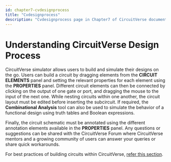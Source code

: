 ```yaml
---
id: chapter7-cvdesignprocess
title: "Cvdesignprocess"
description: "Cvdesignprocess page in Chapter7 of CircuitVerse documentation."
---
```


# Understanding CircuitVerse Design Process

CircuitVerse simulator allows users to build and simulate their designs on the go. Users can build a circuit by dragging elements from the **CIRCUIT ELEMENTS** panel and setting the relevant properties for each element using the **PROPERTIES** panel. Different circuit elements can then be connected by clicking on the output of one gate or port, and dragging the mouse to the input of the next one. While nesting circuits within one another, the circuit layout must be edited before inserting the subcircuit. If required, the **Combinational Analysis** tool can also be used to simulate the behavior of a functional design using truth tables and Boolean expressions.

Finally, the circuit schematic must be annotated using the different annotation elements available in the **PROPERTIES** panel. Any questions or suggestions can be shared with the CircuitVerse Forum where CircuitVerse mentors and a growing community of users can answer your queries or share quick workarounds.

For best practices of building circuits within CircuitVerse, [refer this section](/chapter2/4bestpracticescv.md).
